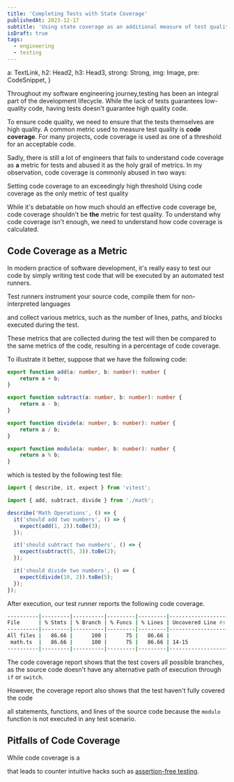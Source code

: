 ```yaml
---
title: 'Completing Tests with State Coverage'
publishedAt: 2023-12-17
subtitle: 'Using state coverage as an additional measure of test quality'
isDraft: true
tags:
  - engineering
  - testing
---
```








  a: TextLink,
  h2: Head2,
  h3: Head3,
  strong: Strong,
  img: Image,
  pre: CodeSnippet,
}

Throughout my software engineering journey,testing has been an integral part of the development lifecycle.
While the lack of tests guarantees low-quality code, having tests doesn't guarantee high quality code.

To ensure code quality, we need to ensure that the tests themselves are high quality. A common metric used to measure
test quality is **code coverage**. For many projects, code coverage is used as one of a threshold for an acceptable code.

Sadly, there is still a lot of engineers that fails to understand code coverage as **a** metric for tests and abused it
as the holy grail of metrics. In my observation, code coverage is commonly abused in two ways:

<dl class=":uno: space-y-2">
  <ListTitle>
    Setting code coverage to an exceedingly high threshold
  </ListTitle>
  <ListTitle>
    Using code coverage as the only metric of test quality
  </ListTitle>
</dl>

While it's debatable on how much should an effective code coverage be, code coverage shouldn't be **the** metric for
test quality. To understand why code coverage isn't enough, we need to understand how code coverage is calculated.

## Code Coverage as a Metric

In modern practice of software development, it's really easy to test our code by simply writing test code that will be executed by an automated test runners.

Test runners instrument your source code, compile them for non-interpreted languages

 and collect various metrics, such as the number of lines, paths, and blocks executed during the test.

These metrics that are collected during the test will then be compared to the same metrics of the code, resulting in a percentage of code coverage.

To illustrate it better, suppose that we have the following code:

```ts title=math.ts
export function add(a: number, b: number): number {
    return a + b;
}

export function subtract(a: number, b: number): number {
    return a - b;
}

export function divide(a: number, b: number): number {
    return a / b;
}

export function modulo(a: number, b: number): number {
    return a % b;
}
```

which is tested by the following test file:

```ts title=math.spec.ts
import { describe, it, expect } from 'vitest';

import { add, subtract, divide } from './math';

describe('Math Operations', () => {
  it('should add two numbers', () => {
    expect(add(1, 2)).toBe(3);
  });

  it('should subtract two numbers', () => {
    expect(subtract(5, 3)).toBe(2);
  });

  it('should divide two numbers', () => {
    expect(divide(10, 2)).toBe(5);
  });
});
```

After execution, our test runner reports the following code coverage.

```bash no-lang
----------|---------|----------|---------|---------|-------------------
File      | % Stmts | % Branch | % Funcs | % Lines | Uncovered Line #s
----------|---------|----------|---------|---------|-------------------
All files |   86.66 |      100 |      75 |   86.66 |
 math.ts  |   86.66 |      100 |      75 |   86.66 | 14-15
----------|---------|----------|---------|---------|-------------------
```

The code coverage report shows that the test covers all possible branches, as the source code doesn't have any alternative path of execution through `if` or `switch`.

However, the coverage report also shows that the test haven't fully covered the code

all statements, functions, and lines of the source code because the `modulo` function is not executed in any test scenario.

## Pitfalls of Code Coverage

While code coverage is a

that leads to counter intuitive hacks such as
[assertion-free testing](https://martinfowler.com/bliki/AssertionFreeTesting.html).
